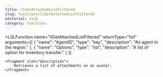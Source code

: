 ```yaml
---
title: llGetAttachedListFiltered
slug: functions/llGetAttachedListFiltered
editorial: stub
category: functions
---
```


<LSLFunction
	name="llGetAttachedListFiltered"
	returnType="list"
	arguments={[
	{
		"name": "AgentID",
		"type": "key",
		"description": "An agent in the region."
	},
	{
		"name": "Options",
		"type": "list",
		"description": "A list of option for inventory transfer."
	}
]}
>
	<Fragment slot="description">
		Retrieves a list of attachments on an avatar.
	</Fragment>
</LSLFunction>
